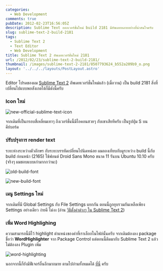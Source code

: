 ```yaml
---
categories:
  - Web Development
comments: true
pubDate: 2012-02-23T16:56:05Z
description: Sublime Text ออกเวอร์ชั่นใหม่ build 2181 มีอัพเดทหลายอย่างที่น่าสนใจครับ
slug: sublime-text-2-build-2181
tags:
  - Sublime Text 2
  - Text Editor
  - Web Development
title: Sublime Text 2 อัพเดทเวอร์ชั่นใหม่ 2181
url: /2012/02/23/sublime-text-2-build-2181/
thumbnail: /images/sublime-text-2-2181/8507793624_b552a209b9_o.png
layout: '../../../layouts/PostLayout.astro'
---
```


Editor โปรดของผม [Sublime Text 2](https://armno.in.th/2011/09/20/sublime-text-2-editor-v12-engine/) อัพเดทเวอร์ชั่นใหม่แล้ว (เมื่อวาน) เป็น build 2181 สิ่งที่เปลี่ยนไปแบบพอสังเกตได้ก็มีดังนี้ครับ

### Icon ใหม่

![new-official-sublime-text-icon](/images/sublime-text-2-2181/8507793624_b552a209b9_o.png)

จากเดิมที่เป็นกรอบสี่เหลี่ยมเทาๆ ถึงเวอร์ชั่นนี้มีไอคอนสวยๆ กับเขาเสียทีครับ เป็นรูปปุ่ม S บนคีย์บอร์ด

### ปรับปรุงการ render text

ระยะห่างระหว่างตัวอักษร กับระยะบรรทัดเปลี่ยนไปนิดหน่อย ผมลองเทียบกับดูระหว่าง build นี้กับ build ก่อนหน้า (2165) ใช้ฟอนต์ Droid Sans Mono ขนาด 11 รันบน Ubuntu 10.10 ครับ (จริงๆ ผมชอบแบบเก่ามากกว่านะ)

![old-build-font](/images/sublime-text-2-2181/8507798464_5f11384a9d_z.jpg)

![new-build-font](/images/sublime-text-2-2181/8506691463_3c88fa893d_z.jpg)

### เมนู Settings ใหม่

จากเดิมที่มี Global Settings กับ File Settings แยกกัน ตอนนี้ถูกยุบรวมกันเหลือเพียง Settings อย่างเดียว ง่ายดี ไม่งง (อ่าน [วิธีตั้งค่าต่างๆ ใน Sublime Text 2](https://armno.in.th/2011/12/11/sublime-text-2-config/))

### เพิ่ม Word Highlighing

ความสามารถนี้มีไว้ highlight ตำแหน่งของคำที่เราเลือกในไฟล์นั้นครับ จากเดิมต้องลง package ชื่อว่า **WordHighlighter** จาก Package Control แต่ตอนนี้ติดมากับ Sublime Text 2 แล้ว ไม่ต้องลง Plugin เพิ่ม

![word-highlighting](/images/sublime-text-2-2181/8506694699_09e78b81e8_z.jpg)

นอกจากนี้ก็ยังมีฟีเจอร์อื่นอีกมากมาย ตามไปอ่านทั้งหมดได้ [ที่นี่](https://www.sublimetext.com/2) ครับ
